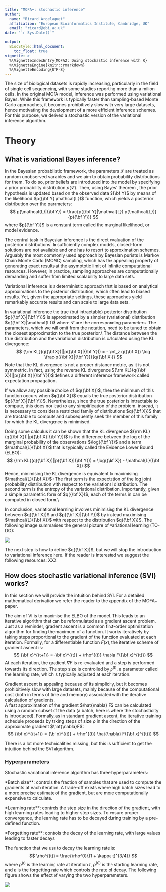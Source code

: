 ```yaml
---
title: "MOFA+: stochastic inference"
author:
  name: "Ricard Argelaguet"
  affiliation: "European Bioinformatics Institute, Cambridge, UK"
  email: "ricard@ebi.ac.uk"
date: "`r Sys.Date()`"

output:
  BiocStyle::html_document:
    toc_float: true
vignette: >
  %\VignetteIndexEntry{MOFA2: Doing stochastic inference with R}
  %\VignetteEngine{knitr::rmarkdown}
  %\VignetteEncoding{UTF-8}
---
```


<!-- Define latex commands -->

\newcommand{\bfw}{{\bf w}}
\newcommand{\bfx}{{\bf x}}
\newcommand{\bfy}{{\bf y}}
\newcommand{\bfz}{{\bf z}}

\newcommand{\E}{\mathbb{E}}
\newcommand{\bfX}{{\bf X}}
\newcommand{\bfY}{{\bf Y}}
\newcommand{\bfZ}{{\bf Z}}

\newcommand{\theta}{\mathcal{L}}
\newcommand{\Lagr}{\mathcal{L}}
\newcommand{\KL}{{\rm KL}}

The size of biological datasets is rapidly increasing, particularly in the field of single cell sequencing, with some studies reporting more than a milion cells.
In the original MOFA model, inference was performed using variational Bayes. While this
framework is typically faster than sampling-based Monte Carlo approaches, it becomes prohibitively slow with very large datasets, hence motivating the development of a more efficient inference schemes. For this purpose, we derived a stochastic version of the  variational inference algorithm.  

# Theory 

## What is variational Bayes inference?

In the Bayesian probabilistic framework, the parameters $\theta$ are treated as random unobserved variables and we aim to obtain probability distributions for them. To do so, prior beliefs are introduced into the model by specifying a prior probability distribution $p(\theta)$. Then, using Bayes' theorem \cite{Bayes1763}, the prior hypothesis is updated based on the observed data $\bfY$ by means of the likelihood $p(\bfY|\theta)$ function, which yields a posterior distribution over the parameters:
$$
	p(\theta|\bfY) = \frac{p(\bfY|\theta) p(\theta)}{p(\bfY)}
$$
where $p(\bfY)$ is a constant term called the marginal likelihood, or model evidence.  

The central task in Bayesian inference is the direct evaluation of the posterior distributions. In sufficiently complex models, closed-form solutions are not available and one has to resort to approximation schemes. Arguably the most commonly used approach by Bayesian purists is Markov Chain Monte Carlo (MCMC) sampling, which has the appealing property of generating exact results at the asymptotic limit of infinite computational resources. However, in practice, sampling approaches are computationally demanding and suffer from limited scalability to large data sets.

Variational inference is a deterministic approach that is based on analytical approximations to the posterior distribution, which often lead to biased results. Yet, given the appropriate settings, these approaches yield remarkably accurate results and can scale to large data sets.

In variational inference the true (but intractable) posterior distribution $p(\bfX|\bfY)$ is approximated by a simpler (variational) distribution $q(\bfX|\theta)$ where $\theta$ are the corresponding parameters. The parameters, which we will omit from the notation, need to be tuned to obtain the closest approximation to the true posterior.\\
The distance between the true distribution and the variational distribution is calculated using the KL divergence:
$$
\KL(q(\bfX)||p(\bfX|\bfY)) = - \int_z q(\bfX) \log \frac{p(\bfX|\bfY)}{q(\bfX)}
$$
Note that the KL divergence is not a proper distance metric, as it is not symmetric. In fact, using the reverse KL divergence $\KL(q(\bfX)||p(\bfX|\bfY))$ defines a different inference framework called expectation propagation \cite{Minka2001}.

If we allow any possible choice of $q(\bfX)$, then the minimum of this function occurs when $q(\bfX)$ equals the true posterior distribution $p(\bfX|\bfY)$. Nevertheless, since the true posterior is intractable to compute, this does not lead to any simplification of the problem. Instead, it is necessary to consider a restricted family of distributions $q(\bfX)$ that are tractable to compute and subsequently seek the member of this family for which the KL divergence is minimised.

Doing some calculus it can be shown that the KL divergence $\KL(q(\bfX)||p(\bfX|\bfY))$ is the difference between the log of the marginal probability of the observations $\log(\bfY)$ and a term $\Lagr(\bfX)$ that is typically called the Evidence Lower Bound (ELBO):
$$
	\KL(q(\bfX)||p(\bfX|\bfY)) = \log(\bfX) - \Lagr(\bfX)
$$
Hence, minimising the KL divergence is equivalent to maximising $\Lagr(\bfX)$ \Cref{fig:ELBO}:
\begin{align} \label{eq_elbo1} \begin{split}
	\Lagr(\bfX) &= \int q(\bfX) \Big( \log \frac{p(\bfX|\bfY)}{q(\bfX)} + \log p(\bfY) \Big) d\bfX \\
	%&= \int \Big( q(\bfX) \log \frac{p(\bfX|\bfY)}{q(\bfX)} + q(\bfX)\log p(\bfY) \Big) d\bfX\\
	%&= \E_q [\log p(\bfX|\bfY)] - \E_q [\log q(\bfX)] + \E_q [\log p(\bfY)] \\
	&= \E_q [\log p(\bfX,\bfY)] - \E_q [\log q(\bfX)]
\end{split} \end{align}
The first term is the expectation of the log joint probability distribution with respect to the variational distribution. The second term is the entropy of the variational distribution.
Importantly, given a simple parametric form of $q(\bfX)$, each of the terms in \Cref{eq_elbo1} can be computed in closed form.\\

In conclusion, variational learning involves minimising the KL divergence between $q(\bfX)$ and $p(\bfX|\bfY)$ by instead maximising $\Lagr(\bfX)$ with respect to the distribution $q(\bfX)$. The following image summarises the general picture of variational learning (TO-DO):

![](http://ftp.ebi.ac.uk/pub/databases/mofa/stochastic_vignette/figures/elbo.png)
<!-- <img src="http://ftp.ebi.ac.uk/pub/databases/mofa/stochastic_vignette/figures/elbo.png" alt="drawing" width="200"/> -->

The next step is how to define $q(\bfX)$, but we will stop the introduction to variational inference here. If the reader is interested we suggest the following resources: XXX

## How does stochastic variational inference (SVI) works?

In this section we will provide the intuition behind SVI. For a detailed mathematical derivation we refer the reader to the appendix of the MOFA+ paper.  

The aim of VI is to maximise the ELBO of the model. This leads to an iterative algorithm that can be reformulated as a gradient ascent problem.  
Just as a reminder, gradient ascent is a common first-order optimization algorithm for finding the maximum of a function. It works iteratively by taking steps proportional to the gradient of the function evaluated at each iteration. Formally, for a differentiable function $F(x)$, the iterative scheme of gradient ascent is:
$$
	\bfx^{(t+1)} = \bfx^{(t)} + \rho^{(t)} \nabla F(\bfx^{(t)})
$$
At each iteration, the gradient $\nabla F$ is re-evaluated and a step is performed towards its direction. The step size is controlled by $\rho^{(t)}$, a parameter called the learning rate, which is typically adjusted at each iteration.

Gradient ascent is appealing because of its simplicity, but it becomes prohibitively slow with large datasets, mainly because of the computational cost (both in terms of time and memory) associated with the iterative calculation of gradients.  
A fast approximation of the gradient $\hat{\nabla} F$ can be calculated using a random subset of the data (a batch, here is where the stochasticity is introduced). Formally, as in standard gradient ascent, the iterative training schedule proceeds by taking steps of size $\rho$ in the direction of the approximate gradient $\hat{\nabla}F$:
$$
	\bfx^{(t+1)} = \bfx^{(t)} + \rho^{(t)} \hat{\nabla} F(\bfx^{(t)})
$$

There is a lot more technicalities missing, but this is sufficient to get the intuition behind the SVI algorithm.

### Hyperparameters

Stochastic variational inference algorithm has three hyperparameters:

\item **Batch size**: controls the fraction of samples that are used to compute the gradients at each iteration. A trade-off exists where high batch sizes lead to a more precise estimate of the gradient, but are more computationally expensive to calculate.

\item **Learning rate**: controls the step size in the direction of the gradient, with high learning rates leading to higher step sizes. To ensure proper convergence, the learning rate has to be decayed during training by a pre-defined function.

\item **Forgetting rate**: controls the decay of the learning rate, with large values leading to faster decays.

The function that we use to decay the learning rate is:
$$
	\rho^{(t)} = \frac{\rho^0}{(1 + \kappa t)^{3/4}}
$$
where $\rho^{(t)}$ is the learning rate at iteration $t$, $\rho^{(0)}$ is the starting learning rate, and $\kappa$ is the forgetting rate which controls the rate of decay. The following figure shows the effect of varying the two hyperparameters.

![](http://ftp.ebi.ac.uk/pub/databases/mofa/stochastic_vignette/figures/decay_function.png)
